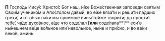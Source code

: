 **П** Госпо́дь Иису́с Христо́с Бог наш, и́же Боже́ственная за́поведи свя́тым Свои́м ученико́м и Апо́столом да́вый, во е́же вяза́ти и реши́ти па́дших грехи́, и от о́ных па́ки мы прие́мше вины́ то́йже твори́ти; да прости́т тебе́, ча́до духо́вное, а́ще что соде́лал **[или** соде́лала**]** еси́ в ны́нешнем ве́це во́льное или́ нево́льное, ны́не и при́сно, и во ве́ки веко́в, ами́нь.

